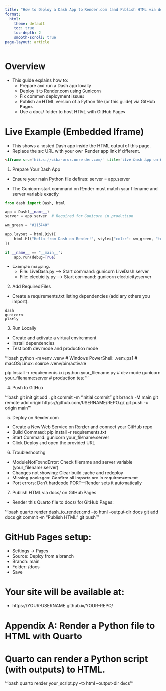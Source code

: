```yaml
---
title: "How to Deploy a Dash App to Render.com (and Publish HTML via docs/)"
format:
  html:
    theme: default
    toc: true
    toc-depth: 2
    smooth-scroll: true
page-layout: article
---
```


# Overview

-   This guide explains how to:
    -   Prepare and run a Dash app locally
    -   Deploy it to Render.com using Gunicorn
    -   Fix common deployment issues
    -   Publish an HTML version of a Python file (or this guide) via GitHub Pages
    -   Use a docs/ folder to host HTML with GitHub Pages

# Live Example (Embedded Iframe)

-   This shows a hosted Dash app inside the HTML output of this page.
-   Replace the src URL with your own Render app link if different.

```html
<iframe src="https://ctba-oror.onrender.com/" title="Live Dash App on Render" style="width:100%;height:500px;border:2px solid #115740;border-radius:6px;"></iframe>
```

1)  Prepare Your Dash App

-   Ensure your main Python file defines: server = app.server

-   The Gunicorn start command on Render must match your filename and server variable exactly

```python
from dash import Dash, html

app = Dash(__name__)
server = app.server  # Required for Gunicorn in production

wm_green = "#115740"

app.layout = html.Div([
    html.H1("Hello from Dash on Render!", style={"color": wm_green, "textAlign": "center"})
])

if __name__ == "__main__":
    app.run(debug=True)
```

-   Example mapping:
    -   File: LiveDash.py --\> Start command: gunicorn LiveDash:server
    -   File: electricity.py --\> Start command: gunicorn electricity:server

2)  Add Required Files

-   Create a requirements.txt listing dependencies (add any others you import).

```text
dash
gunicorn
plotly
```

3)  Run Locally

-   Create and activate a virtual environment
-   Install dependencies
-   Test both dev mode and production mode

'''bash python -m venv .venv \# Windows PowerShell: .venv\Scripts\Activate.ps1 \# macOS/Linux: source .venv/bin/activate

pip install -r requirements.txt python your_filename.py \# dev mode gunicorn your_filename:server \# production test '''

4)  Push to GitHub

'''bash git init git add . git commit -m "Initial commit" git branch -M main git remote add origin https://github.com/USERNAME/REPO.git git push -u origin main '''

5)  Deploy on Render.com

-   Create a New Web Service on Render and connect your GitHub repo
-   Build Command: pip install -r requirements.txt
-   Start Command: gunicorn your_filename:server
-   Click Deploy and open the provided URL

6)  Troubleshooting

-   ModuleNotFoundError: Check filename and server variable (your_filename:server)
-   Changes not showing: Clear build cache and redeploy
-   Missing packages: Confirm all imports are in requirements.txt
-   Port errors: Don’t hardcode PORT—Render sets it automatically

7)  Publish HTML via docs/ on GitHub Pages

-   Render this Quarto file to docs/ for GitHub Pages:

'''bash quarto render dash_to_render.qmd --to html --output-dir docs git add docs git commit -m "Publish HTML" git push '''

# GitHub Pages setup:

-   Settings → Pages
-   Source: Deploy from a branch
-   Branch: main
-   Folder: /docs
-   Save

# Your site will be available at:

-   https://YOUR-USERNAME.github.io/YOUR-REPO/

# Appendix A: Render a Python file to HTML with Quarto

# Quarto can render a Python script (with outputs) to HTML.

'''bash quarto render your_script.py --to html --output-dir docs '''